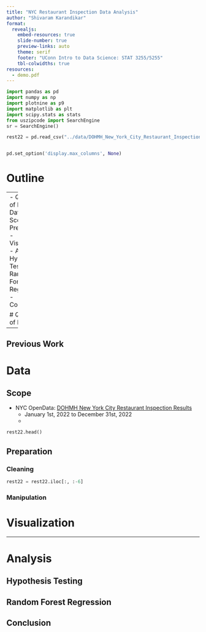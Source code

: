 ```yaml
---
title: "NYC Restaurant Inspection Data Analysis"
author: "Shivaram Karandikar"
format:
  revealjs: 
    embed-resources: true
    slide-number: true
    preview-links: auto
    theme: serif
    footer: "UConn Intro to Data Science: STAT 3255/5255"
    tbl-colwidths: true
resources:
  - demo.pdf
---
```

```python
import pandas as pd
import numpy as np
import plotnine as p9
import matplotlib as plt
import scipy.stats as stats
from uszipcode import SearchEngine
sr = SearchEngine()
```

```python
rest22 = pd.read_csv("../data/DOHMH_New_York_City_Restaurant_Inspection_Results.csv")
```

```python

```

```python
pd.set_option('display.max_columns', None)
```

# Outline

---
- Questions of Interest
- Data
  - Scope
  - Preparation
- Visualization
- Analysis
  - Hypothesis Testing
  - Random Forest Regression
- Conclusion


# Questions of Interest

---

## Previous Work

# Data 

## Scope {.scrollable .smaller}

- NYC OpenData: [DOHMH New York City Restaurant Inspection Results](https://data.cityofnewyork.us/Health/DOHMH-New-York-City-Restaurant-Inspection-Results/43nn-pn8j)
  - January 1st, 2022 to December 31st, 2022
  - 


```python
rest22.head()
```

## Preparation {.scrollable .smaller}

::: {.panel-tabset}
### Cleaning

```python
rest22 = rest22.iloc[:, :-6]
```

### Manipulation


:::


# Visualization

---

::: {.panel-tabset}
### 

### 

:::

# Analysis

## Hypothesis Testing {.scrollable .smaller}


## Random Forest Regression {.scrollable .smaller}

## Conclusion {.scrollable .smaller}

